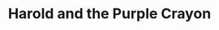 ---
title: Harold and the Purple Crayon
description: After using his magic crayon to enter the real world, a character from a children’s book and his friends encounter an envious librarian who wants to posses it.
rating: G
genre:
  - Action
  - Adventure
  - Comedy
length: 1h 30m
cast:
  - Zachary Levi
  - Lil Rel Howery
  - Tanya Renynolds
showtimes:
  - Oct 4th
  - Oct 5th
  - Oct 6th - 2pm Matinee
poster: ./images/harold.jpg
trailer: https://www.youtube.com/watch?v=WojIv-PVYm8
socialImage: ./images/harold.jpg
reelAlternative: false
---